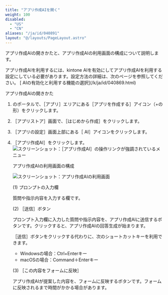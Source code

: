 ```yaml
---
title: "アプリ作成AIを開く"
weight: 100
disabled:
  - "US"
  - "CN"
aliases: "/ja/id/040891"
layout: "@/layouts/PageLayout.astro"
---
```



アプリ作成AIの開きかたと、アプリ作成AIの利用画面の構成について説明します。

<Note>
  アプリ作成AIを利用するには、kintone AIを有効にしてアプリ作成AIを利用する設定にしている必要があります。設定方法の詳細は、次のページを参照してください。  
  [<Kintone /> AIの有効化と利用する機能の選択](/k/ja/id/040869.html)
</Note>

<Heading level={2} id="enhance_usage_open_app_creation_10">アプリ作成AIの開きかた</Heading>

1. <Kintone />のポータルで、［アプリ］エリアにある［アプリを作成する］アイコン（+の形）をクリックします。

1. ［<Kintone />アプリストア］画面で、［はじめから作成］をクリックします。

1. ［アプリの設定］画面上部にある［<Kintone /> AI］アイコンをクリックします。

1. ［アプリ作成AI］をクリックします。  
   <Img src="/k/kintone/img-ja/open_app_creation_01.png" alt="スクリーンショット：［アプリ作成AI］の操作リンクが強調されているメニュー" />

   <Heading level={2} id="enhance_usage_open_app_creation_20">アプリ作成AIの利用画面の構成</Heading>

   <Img src="/k/kintone/img-ja/open_app_creation_02.png" alt="スクリーンショット：アプリ作成AIの利用画面" />

   <Heading level={3} id="enhance_usage_open_app_creation_2010">(1) プロンプトの入力欄</Heading>

   質問や指示内容を入力する欄です。

   <Heading level={3} id="enhance_usage_open_app_creation_2020">(2) ［送信］ボタン</Heading>

   プロンプト入力欄に入力した質問や指示内容を、アプリ作成AIに送信するボタンです。クリックすると、アプリ作成AIの回答生成が始まります。

   <Hint>
   ［送信］ボタンをクリックする代わりに、次のショートカットキーを利用できます。

   * Windowsの場合：Ctrl+Enterキー
   * macOSの場合：Command＋Enterキー
   </Hint>

   <Heading level={3} id="enhance_usage_open_app_creation_2030">(3) ［この内容をフォームに反映］</Heading>

   アプリ作成AIが提案した内容を、フォームに反映するボタンです。フォームに反映されるまで時間がかかる場合があります。
